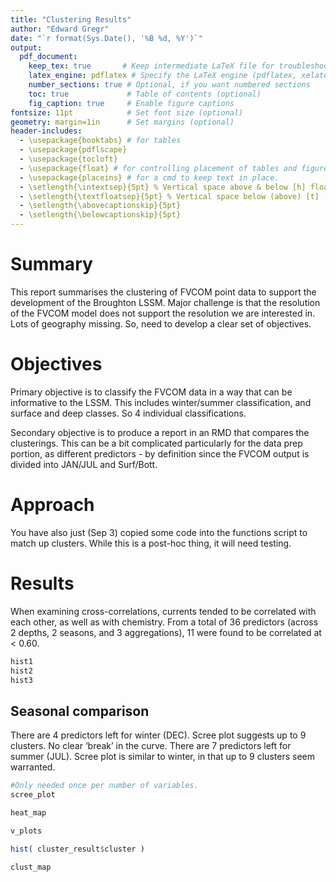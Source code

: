 ```yaml
---
title: "Clustering Results"
author: "Edward Gregr"
date: "`r format(Sys.Date(), '%B %d, %Y')`"
output:
  pdf_document:
    keep_tex: true       # Keep intermediate LaTeX file for troubleshooting
    latex_engine: pdflatex # Specify the LaTeX engine (pdflatex, xelatex, or lualatex). This renders the pdf
    number_sections: true # Optional, if you want numbered sections
    toc: true             # Table of contents (optional)
    fig_caption: true     # Enable figure captions
fontsize: 11pt            # Set font size (optional)
geometry: margin=1in      # Set margins (optional)
header-includes:
  - \usepackage{booktabs} # for tables
  - \usepackage{pdflscape}
  - \usepackage{tocloft}
  - \usepackage{float} # for controlling placement of tables and figures
  - \usepackage{placeins} # for a cmd to keep text in place.
  - \setlength{\intextsep}{5pt} % Vertical space above & below [h] floats
  - \setlength{\textfloatsep}{5pt} % Vertical space below (above) [t] ([b]) floats
  - \setlength{\abovecaptionskip}{5pt}
  - \setlength{\belowcaptionskip}{5pt}
---
```


# Summary
This report summarises the clustering of FVCOM point data to support the development of the 
Broughton LSSM. Major challenge is that the resolution of the FVCOM model does not 
support the resolution we are interested in. Lots of geography missing. So, need to 
develop a clear set of objectives. 

# Objectives 
Primary objective is to classify the FVCOM data in a way that can be informative to the LSSM. 
This includes winter/summer classification, and surface and deep classes. So 4 individual classifications.

Secondary objective is to produce a report in an RMD that compares the clusterings. This
can be a bit complicated particularly for the data prep portion, as different predictors - by definition 
since the FVCOM output is divided into JAN/JUL and Surf/Bott. 

# Approach
You have also just (Sep 3) copied some code into the functions script to match up clusters. 
While this is a post-hoc thing, it will need testing.


# Results 
When examining cross-correlations, currents tended to be correlated with each other, as 
well as with chemistry. From a total of 36 predictors (across 2 depths, 2 seasons, and 3 aggregations),
11 were found to be correlated at < 0.60. 

```r
hist1
hist2
hist3
```

## Seasonal comparison
There are 4 predictors left for winter (DEC). Scree plot suggests up to 9 clusters. No clear 'break' in the curve. 
There are 7 predictors left for summer (JUL). Scree plot is similar to winter, in that up to 9 clusters seem warranted.



```r
#Only needed once per number of variables. 
scree_plot

```

```r

heat_map

v_plots

hist( cluster_result$cluster )

clust_map

```


<!-- THE END -->

